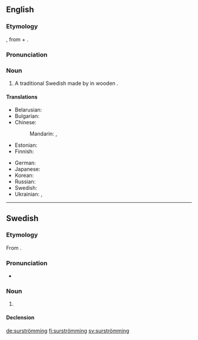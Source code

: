 ==English==

===Etymology===
{{bor|en|sv|-}}, from {{m|sv|sur||sour}} + {{m|sv|strömming||Baltic Herring}}.

===Pronunciation===
{{wikipedia}}
{{rfp|lang=en}}

===Noun===
{{en-noun|~}}

# A traditional Swedish {{l|en|delicacy}} made by {{l|en|ferment|fermenting}} {{l|en|Baltic herring}} in wooden {{l|en|cask|casks}}.

====Translations====
{{trans-top|traditional Swedish delicacy made from fermented Baltic herring}}
* Belarusian: {{t|be|сюрстро́мінг|m}}
* Bulgarian: {{t|bg|сюрстро|n|alt=сюрщрьоминг}}
* Chinese:
*: Mandarin: {{t|cmn|瑞典鹽醃鯡魚}}, {{t|cmn|瑞典盐腌鲱鱼|tr=Ruìdiǎn yányān fēiyú}}
* Estonian: {{t|et|hapusilk}}
* Finnish: {{t+|fi|hapansilakka}}
{{trans-mid}}
* German: {{t|de|Surströmming|m}}
* Japanese: {{t|ja|シュールストレミング|tr=shūrusutoremingu}}
* Korean: {{t|ko|수르스트뢰밍}}
* Russian: {{t|ru|сюрстрёмминг|m}}
* Swedish: {{t+|sv|surströmming|c}}
* Ukrainian: {{t|uk|сюрстре́мінг|m}}, {{t|uk|сюрстре́мінґ|m}}
{{trans-bottom}}

{{catlangcode|en|Foods}}

----

==Swedish==

===Etymology===
From {{compound|sv|sur|t1=sour|strömming|t2=Baltic herring}}.

===Pronunciation===
{{wikipedia|lang=sv}}
* {{IPA|/ˈsʉːrˌstrœmɪŋ/|[ˈsʉ̟ːˌʂʈrœ̝mːɪŋ]|lang=sv}}

===Noun===
{{sv-noun|c}}

# {{l|en|surströmming}} {{gloss|traditional Swedish delicacy made from fermented Baltic herring}}

====Declension====
{{sv-infl-noun-c-ar|stem=surströmming}}

{{catlangcode|sv|Foods}}

[[de:surströmming]]
[[fi:surströmming]]
[[sv:surströmming]]